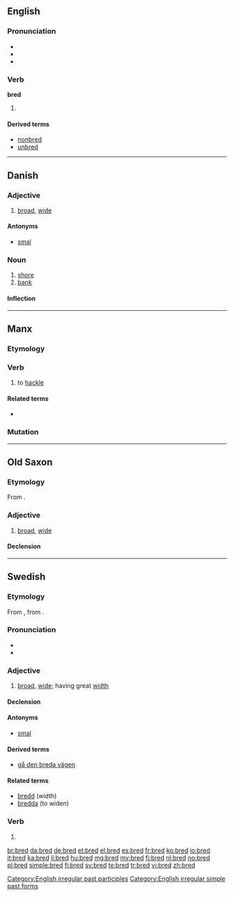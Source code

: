 ==English==

===Pronunciation===
* {{IPA|/brɛd/}}
* {{rhymes|ɛd}}
* {{homophones|bread}}

===Verb===
'''bred'''

# {{en-past of|breed}}

====Derived terms====
* [[nonbred]]
* [[unbred]]

[[Category:English irregular past participles]]
[[Category:English irregular simple past forms]]

----

==Danish==

===Adjective===
{{head|da|adjective|neuter|bredt|definite and plural|brede}}

# [[broad]], [[wide]]

====Antonyms====
* [[smal]] {{pos a}}

===Noun===
{{da-noun|stem=bredd|en|er}}

# [[shore]]
# [[bank]]

====Inflection====
{{da-noun-infl|stem=bredd|en|er}}

----

==Manx==

===Etymology===
{{rfe|lang=gv}}

===Verb===
{{head|gv|verb|verbal noun|breddal|past participle|breddit}}

# to [[hackle]]

====Related terms====
* {{l|gv|breddey|gloss=hackling}}

===Mutation===
{{gv mut cons|b|red}}

----

==Old Saxon==

===Etymology===
From {{etyl|gem-pro|osx}} {{recons|braidaz|lang=gem-pro}}.

===Adjective===
{{head|osx|adjective|head=brēd}}

# [[broad]], [[wide]]

====Declension====
{{osx-decl-adj|title=brēd|brēd}}

----

==Swedish==

===Etymology===
From {{etyl|non|sv}} {{term|breiðr|lang=non}}, from {{etyl|gem-pro|sv}} {{recons|braidaz|lang=gem-pro}}.

===Pronunciation===
* {{rhymes|eːd|lang=sv}}
* {{audio|Sv-bred.ogg|audio}}

===Adjective===
{{head|sv|adjective}}

# [[broad]], [[wide]]; having great [[width]]

====Declension====
{{sv-adj-reg|n=brett}}

====Antonyms====
* [[smal]]

====Derived terms====
* [[gå den breda vägen]]

====Related terms====
* [[bredd]] (width)
* [[bredda]] (to widen)

===Verb===
{{head|sv|verb form}}

# {{sv-verb-form-imp|breda}}

[[br:bred]]
[[da:bred]]
[[de:bred]]
[[et:bred]]
[[el:bred]]
[[es:bred]]
[[fr:bred]]
[[ko:bred]]
[[io:bred]]
[[it:bred]]
[[ka:bred]]
[[li:bred]]
[[hu:bred]]
[[mg:bred]]
[[my:bred]]
[[fj:bred]]
[[nl:bred]]
[[no:bred]]
[[pl:bred]]
[[simple:bred]]
[[fi:bred]]
[[sv:bred]]
[[te:bred]]
[[tr:bred]]
[[vi:bred]]
[[zh:bred]]